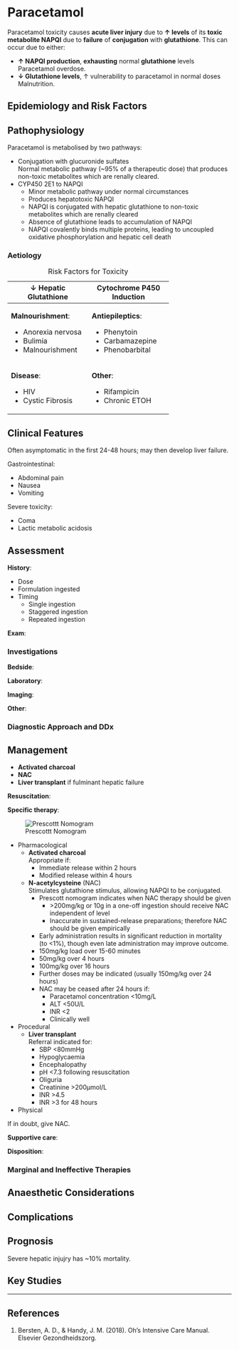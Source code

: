 # Paracetamol {#sec-pmolod}

Paracetamol toxicity causes **acute liver injury** due to **↑ levels** of its **toxic metabolite NAPQI** due to **failure** of **conjugation** with **glutathione**. This can occur due to either:

* **↑ NAPQI production**, **exhausting** normal **glutathione** levels\
Paracetamol overdose.
* **↓ Glutathione levels**, ↑ vulnerability to paracetamol in normal doses\
Malnutrition.


## Epidemiology and Risk Factors

## Pathophysiology

Paracetamol is metabolised by two pathways:

* Conjugation with glucuronide sulfates\
Normal metabolic pathway (~95% of a therapeutic dose) that produces non-toxic metabolites which are renally cleared.
* CYP450 2E1 to NAPQI
	* Minor metabolic pathway under normal circumstances
	* Produces hepatotoxic NAPQI
	* NAPQI is conjugated with hepatic glutathione to non-toxic metabolites which are renally cleared
	* Absence of glutathione leads to accumulation of NAPQI
	* NAPQI covalently binds multiple proteins, leading to uncoupled oxidative phosphorylation and hepatic cell death

### Aetiology

: Risk Factors for Toxicity

+-----------------------+---------------------------+
| ↓ Hepatic Glutathione | Cytochrome P450 Induction |
+=======================+===========================+
| **Malnourishment**:   | **Antiepileptics**:       |
|                       |                           |
| * Anorexia nervosa    | * Phenytoin               |
| * Bulimia             | * Carbamazepine           |
| * Malnourishment      | * Phenobarbital           |
+-----------------------+---------------------------+
| **Disease**:          | **Other**:                |
|                       |                           |
| * HIV                 | * Rifampicin              |
| * Cystic Fibrosis     | * Chronic ETOH            |
+-----------------------+---------------------------+

## Clinical Features

:::caution
Often asymptomatic in the first 24-48 hours; may then develop liver failure.
:::

Gastrointestinal:

* Abdominal pain
* Nausea
* Vomiting

Severe toxicity:

* Coma
* Lactic metabolic acidosis

## Assessment

**History**:

* Dose
* Formulation ingested
* Timing
	* Single ingestion
	* Staggered ingestion
	* Repeated ingestion

**Exam**:

### Investigations

**Bedside**:

**Laboratory**:

**Imaging**:

**Other**:

### Diagnostic Approach and DDx



## Management

:::priority
* **Activated charcoal**
* **NAC**
* **Liver transplant** if fulminant hepatic failure
:::

**Resuscitation**:\

**Specific therapy**:

:::column-margin
![Prescottt Nomogram](/resources/prescott.png)
:::

* Pharmacological
	* **Activated charcoal**\
	Appropriate if:
		* Immediate release within 2 hours
		* Modified release within 4 hours
	* **N-acetylcysteine** (NAC)\
	Stimulates glutathione stimulus, allowing NAPQI to be conjugated.
		* Prescott nomogram indicates when NAC therapy should be given\
			* \>200mg/kg or 10g in a one-off ingestion should receive NAC independent of level
			* Inaccurate in sustained-release preparations; therefore NAC should be given empirically
		* Early administration results in significant reduction in mortality (to <1%), though even late administration may improve outcome.
		* 150mg/kg load over 15-60 minutes
		* 50mg/kg over 4 hours
		* 100mg/kg over 16 hours
		* Further doses may be indicated (usually 150mg/kg over 24 hours)
		* NAC may be ceased after 24 hours if:
			* Paracetamol concentration <10mg/L
			* ALT <50U/L
			* INR <2
			* Clinically well
* Procedural
	* **Liver transplant**\
	Referral indicated for:
		* SBP <80mmHg
		* Hypoglycaemia
		* Encephalopathy
		* pH <7.3 following resuscitation
		* Oliguria
		* Creatinine >200μmol/L
		* INR >4.5
		* INR >3 for 48 hours
* Physical


:::column-margin
If in doubt, give NAC.
:::


**Supportive care**:

**Disposition**:

### Marginal and Ineffective Therapies

## Anaesthetic Considerations

## Complications

## Prognosis

Severe hepatic injujry has ~10% mortality.

## Key Studies


---

## References

1. Bersten, A. D., & Handy, J. M. (2018). Oh’s Intensive Care Manual. Elsevier Gezondheidszorg.
